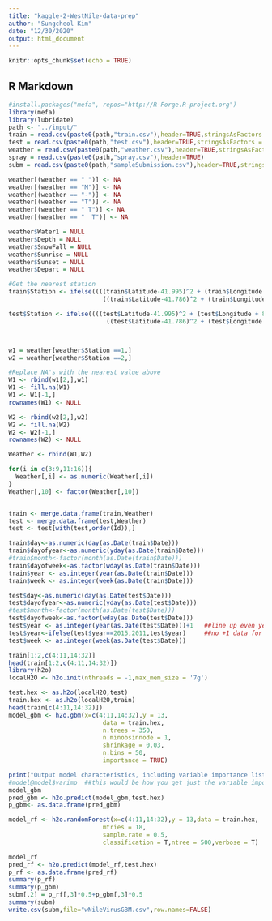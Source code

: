 ```yaml
---
title: "kaggle-2-WestNile-data-prep"
author: "Sungcheol Kim"
date: "12/30/2020"
output: html_document
---
```


```r
knitr::opts_chunk$set(echo = TRUE)
```

## R Markdown

```r
#install.packages("mefa", repos="http://R-Forge.R-project.org")
library(mefa)
library(lubridate)
path <- "../input/"
train = read.csv(paste0(path,"train.csv"),header=TRUE,stringsAsFactors = T)
test = read.csv(paste0(path,"test.csv"),header=TRUE,stringsAsFactors = T)
weather = read.csv(paste0(path,"weather.csv"),header=TRUE,stringsAsFactors = T)
spray = read.csv(paste0(path,"spray.csv"),header=TRUE)
subm = read.csv(paste0(path,"sampleSubmission.csv"),header=TRUE,stringsAsFactors = F)

weather[(weather == " ")] <- NA
weather[(weather == "M")] <- NA
weather[(weather == "-")] <- NA
weather[(weather == "T")] <- NA
weather[(weather == " T")] <- NA
weather[(weather == "  T")] <- NA

weather$Water1 = NULL
weather$Depth = NULL
weather$SnowFall = NULL
weather$Sunrise = NULL
weather$Sunset = NULL
weather$Depart = NULL

#Get the nearest station
train$Station <- ifelse((((train$Latitude-41.995)^2 + (train$Longitude + 87.933)^2) < 
                          ((train$Latitude-41.786)^2 + (train$Longitude + 87.752)^2)),1,2)

test$Station <- ifelse((((test$Latitude-41.995)^2 + (test$Longitude + 87.933)^2) < 
                           ((test$Latitude-41.786)^2 + (test$Longitude + 87.752)^2)),1,2)



w1 = weather[weather$Station ==1,]
w2 = weather[weather$Station ==2,]

#Replace NA's with the nearest value above
W1 <- rbind(w1[2,],w1)
W1 <- fill.na(W1) 
W1 <- W1[-1,]
rownames(W1) <- NULL

W2 <- rbind(w2[2,],w2)
W2 <- fill.na(W2) 
W2 <- W2[-1,]
rownames(W2) <- NULL

Weather <- rbind(W1,W2)

for(i in c(3:9,11:16)){
  Weather[,i] <- as.numeric(Weather[,i])
}
Weather[,10] <- factor(Weather[,10])


train <- merge.data.frame(train,Weather)
test <- merge.data.frame(test,Weather)
test <- test[with(test,order(Id)),]

train$day<-as.numeric(day(as.Date(train$Date)))
train$dayofyear<-as.numeric(yday(as.Date(train$Date))) 
#train$month<-factor(month(as.Date(train$Date)))
train$dayofweek<-as.factor(wday(as.Date(train$Date)))
train$year <- as.integer(year(as.Date(train$Date))) 
train$week <- as.integer(week(as.Date(train$Date)))

test$day<-as.numeric(day(as.Date(test$Date)))
test$dayofyear<-as.numeric(yday(as.Date(test$Date)))
#test$month<-factor(month(as.Date(test$Date)))
test$dayofweek<-as.factor(wday(as.Date(test$Date)))
test$year <- as.integer(year(as.Date(test$Date)))+1   ##line up even years with odd
test$year<-ifelse(test$year==2015,2011,test$year)     ##no +1 data for 2014 (2015); weather looked more like 2011
test$week <- as.integer(week(as.Date(test$Date)))

train[1:2,c(4:11,14:32)]
head(train[1:2,c(4:11,14:32)])
library(h2o)
localH2O <- h2o.init(nthreads = -1,max_mem_size = '7g')

test.hex <- as.h2o(localH2O,test)
train.hex <- as.h2o(localH2O,train)
head(train[c(4:11,14:32)])
model_gbm <- h2o.gbm(x=c(4:11,14:32),y = 13,
                          data = train.hex,
                          n.trees = 350,
                          n.minobsinnode = 1,
                          shrinkage = 0.03,
                          n.bins = 50,
                          importance = TRUE)

print("Output model characteristics, including variable importance list and training accuracy")
#model@model$varimp  ##this would be how you get just the variable importance; the following "model" shows everything
model_gbm
pred_gbm <- h2o.predict(model_gbm,test.hex)
p_gbm<- as.data.frame(pred_gbm)

model_rf <- h2o.randomForest(x=c(4:11,14:32),y = 13,data = train.hex,
                          mtries = 18,
                          sample.rate = 0.5,
                          classification = T,ntree = 500,verbose = T)

model_rf
pred_rf <- h2o.predict(model_rf,test.hex)
p_rf <- as.data.frame(pred_rf)
summary(p_rf)
summary(p_gbm)
subm[,2] = p_rf[,3]*0.5+p_gbm[,3]*0.5
summary(subm)
write.csv(subm,file="wNileVirusGBM.csv",row.names=FALSE)
```

